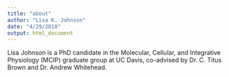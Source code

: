 ```yaml
---
title: "about"
author: "Lisa K. Johnson"
date: "4/29/2018"
output: html_document
---
```


Lisa Johnson is a PhD candidate in the Molecular, Cellular, and Integrative Physiology (MCIP) graduate group at UC Davis, co-advised by Dr. C. Titus Brown and Dr. Andrew Whitehead.
